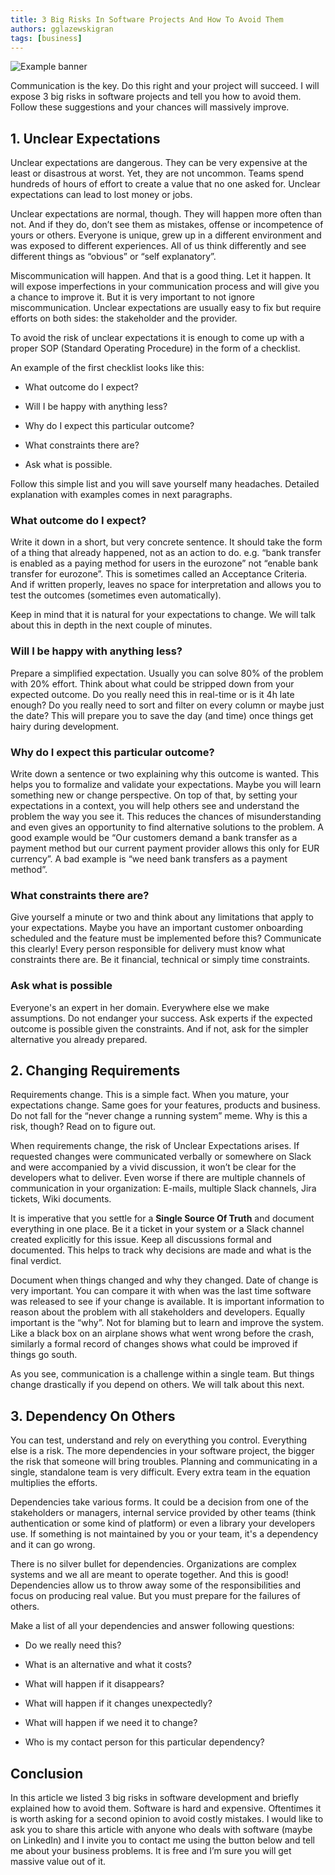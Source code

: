 ```yaml
---
title: 3 Big Risks In Software Projects And How To Avoid Them
authors: gglazewskigran
tags: [business]
---
```


![Example banner](./img.png)

Communication is the key. Do this right and your project will succeed. I will expose 3 big risks in software projects and tell you how to avoid them. Follow these suggestions and your chances will massively improve.

<!--truncate-->

## 1. Unclear Expectations

Unclear expectations are dangerous. They can be very expensive at the least or disastrous at worst. Yet, they are not uncommon.
Teams spend hundreds of hours of effort to create a value that no one asked for. Unclear expectations can lead to lost money or jobs.

Unclear expectations are normal, though. They will happen more often than not. And if they do, don’t see them as mistakes, offense or
incompetence of yours or others. Everyone is unique, grew up in a different environment and was exposed to different experiences. All of
us think differently and see different things as “obvious” or “self explanatory”.

Miscommunication will happen. And that is a good thing. Let it happen. It will expose imperfections in your communication process and
will give you a chance to improve it. But it is very important to not ignore miscommunication. Unclear expectations are usually easy to
fix but require efforts on both sides: the stakeholder and the provider.

To avoid the risk of unclear expectations it is enough to come up with a proper SOP (Standard Operating Procedure) in the form of a checklist.

An example of the first checklist looks like this:

* What outcome do I expect?

* Will I be happy with anything less?

* Why do I expect this particular outcome?

* What constraints there are?

* Ask what is possible.

Follow this simple list and you will save yourself many headaches. Detailed explanation with examples comes in next paragraphs.

### What outcome do I expect?

Write it down in a short, but very concrete sentence. It should take the form of a thing that already happened, not as an action to do.
e.g. “bank transfer is enabled as a paying method for users in the eurozone” not “enable bank transfer for eurozone”. This is sometimes
called an Acceptance Criteria. And if written properly, leaves no space for interpretation and allows you to test the outcomes (sometimes
even automatically).

Keep in mind that it is natural for your expectations to change. We will talk about this in depth in the next couple of minutes.

### Will I be happy with anything less?

Prepare a simplified expectation. Usually you can solve 80% of the problem with 20% effort. Think about what could be stripped down from your expected outcome. Do you really need this in real-time or is it 4h late enough? Do you really need to sort and filter on every column or maybe just the date? This will prepare you to save the day (and time) once things get hairy during development.

### Why do I expect this particular outcome?

Write down a sentence or two explaining why this outcome is wanted. This helps you to formalize and validate your expectations. Maybe you will learn something new or change perspective. On top of that, by setting your expectations in a context, you will help others see and understand the problem the way you see it. This reduces the chances of misunderstanding and even gives an opportunity to find alternative solutions to the problem. A good example would be “Our customers demand a bank transfer as a payment method but our current payment provider allows this only for EUR currency”. A bad example is “we need bank transfers as a payment method”.

### What constraints there are?

Give yourself a minute or two and think about any limitations that apply to your expectations. Maybe you have an important customer onboarding scheduled and the feature must be implemented before this? Communicate this clearly! Every person responsible for delivery must know what constraints there are. Be it financial, technical or simply time constraints.

### Ask what is possible

Everyone's an expert in her domain. Everywhere else we make assumptions. Do not endanger your success. Ask experts if the expected outcome is possible given the constraints. And if not, ask for the simpler alternative you already prepared.

## 2. Changing Requirements

Requirements change. This is a simple fact. When you mature, your expectations change. Same goes for your features, products and business. Do not fall for the “never change a running system” meme. Why is this a risk, though? Read on to figure out.

When requirements change, the risk of Unclear Expectations arises. If requested changes were communicated verbally or somewhere on Slack and were accompanied by a vivid discussion, it won’t be clear for the developers what to deliver. Even worse if there are multiple channels of communication in your organization: E-mails, multiple Slack channels, Jira tickets, Wiki documents.

It is imperative that you settle for a **Single Source Of Truth** and document everything in one place. Be it a ticket in your system or a Slack channel created explicitly for this issue. Keep all discussions formal and documented. This helps to track why decisions are made and what is the final verdict.

Document when things changed and why they changed. Date of change is very important. You can compare it with when was the last time software was released to see if your change is available. It is important information to reason about the problem with all stakeholders and developers. Equally important is the “why”. Not for blaming but to learn and improve the system. Like a black box on an airplane shows what went wrong before the crash, similarly a formal record of changes shows what could be improved if things go south.

As you see, communication is a challenge within a single team. But things change drastically if you depend on others. We will talk about this next.

## 3. Dependency On Others

You can test, understand and rely on everything you control. Everything else is a risk. The more dependencies in your software project, the bigger the risk that someone will bring troubles. Planning and communicating in a single, standalone team is very difficult. Every extra team in the equation multiplies the efforts.

Dependencies take various forms. It could be a decision from one of the stakeholders or managers, internal service provided by other teams (think authentication or some kind of platform) or even a library your developers use. If something is not maintained by you or your team, it's a dependency and it can go wrong.

There is no silver bullet for dependencies. Organizations are complex systems and we all are meant to operate together. And this is good! Dependencies allow us to throw away some of the responsibilities and focus on producing real value. But you must prepare for the failures of others.

Make a list of all your dependencies and answer following questions:

* Do we really need this?

* What is an alternative and what it costs?

* What will happen if it disappears?

* What will happen if it changes unexpectedly?

* What will happen if we need it to change?

* Who is my contact person for this particular dependency?

## Conclusion

In this article we listed 3 big risks in software development and briefly explained how to avoid them. Software is hard and expensive. Oftentimes it is worth asking for a second opinion to avoid costly mistakes. I would like to ask you to share this article with anyone who deals with software (maybe on LinkedIn) and I invite you to contact me using the button below and tell me about your business problems. It is free and I’m sure you will get massive value out of it.





